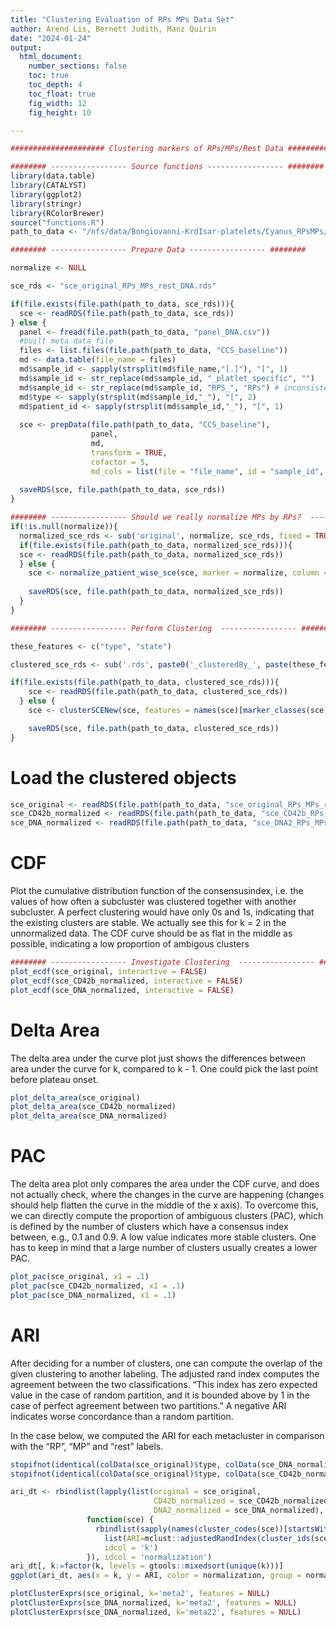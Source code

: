 ```yaml
---
title: "Clustering Evaluation of RPs MPs Data Set"
author: Arend Lis, Bernett Judith, Manz Quirin
date: "2024-01-24"
output: 
  html_document:
    number_sections: false
    toc: true
    toc_depth: 4
    toc_float: true
    fig_width: 12
    fig_height: 10

---
```


```r
##################### Clustering markers of RPs/MPs/Rest Data #####################

######## ----------------- Source functions ----------------- ########
library(data.table)
library(CATALYST)
library(ggplot2)
library(stringr)
library(RColorBrewer)
source("functions.R")
path_to_data <- "/nfs/data/Bongiovanni-KrdIsar-platelets/Cyanus_RPsMPs/data/"
```


```r
######## ----------------- Prepare Data ----------------- ########

normalize <- NULL

sce_rds <- "sce_original_RPs_MPs_rest_DNA.rds"

if(file.exists(file.path(path_to_data, sce_rds))){
  sce <- readRDS(file.path(path_to_data, sce_rds))
} else {
  panel <- fread(file.path(path_to_data, "panel_DNA.csv"))
  #built meta data file
  files <- list.files(file.path(path_to_data, "CCS_baseline"))
  md <- data.table(file_name = files)
  md$sample_id <- sapply(strsplit(md$file_name,"[.]"), "[", 1)
  md$sample_id <- str_replace(md$sample_id, "_platlet_specific", "")
  md$sample_id <- str_replace(md$sample_id, "RPS_", "RPs") # inconsistent naming of files
  md$type <- sapply(strsplit(md$sample_id,"_"), "[", 2)
  md$patient_id <- sapply(strsplit(md$sample_id,"_"), "[", 1) 
  
  sce <- prepData(file.path(path_to_data, "CCS_baseline"), 
                  panel, 
                  md, 
                  transform = TRUE,
                  cofactor = 5,
                  md_cols = list(file = "file_name", id = "sample_id", factors = c("type", "patient_id")))
  
  saveRDS(sce, file.path(path_to_data, sce_rds))
}
```


```r
######## ----------------- Should we really normalize MPs by RPs?  ----------------- ########
if(!is.null(normalize)){
  normalized_sce_rds <- sub('original', normalize, sce_rds, fixed = TRUE)
  if(file.exists(file.path(path_to_data, normalized_sce_rds))){
  sce <- readRDS(file.path(path_to_data, normalized_sce_rds))
  } else {
    sce <- normalize_patient_wise_sce(sce, marker = normalize, column = "type", ain = "exprs", aout = "exprs")
  
    saveRDS(sce, file.path(path_to_data, normalized_sce_rds))
  }
}
```


```r
######## ----------------- Perform Clustering  ----------------- ########

these_features <- c("type", "state")

clustered_sce_rds <- sub('.rds', paste0('_clusteredBy_', paste(these_features, collapse="-"), '.rds'), ifelse(is.null(normalize), sce_rds, normalized_sce_rds), fixed = TRUE)

if(file.exists(file.path(path_to_data, clustered_sce_rds))){
    sce <- readRDS(file.path(path_to_data, clustered_sce_rds))
  } else {
    sce <- clusterSCENew(sce, features = names(sce)[marker_classes(sce) %in% these_features], seed = 1234, xdim = 20, ydim = 20, maxK = 50)

    saveRDS(sce, file.path(path_to_data, clustered_sce_rds))
}
```
# Load the clustered objects
```r
sce_original <- readRDS(file.path(path_to_data, "sce_original_RPs_MPs_rest_DNA_clusteredBy_type-state.rds"))
sce_CD42b_normalized <- readRDS(file.path(path_to_data, "sce_CD42b_RPs_MPs_rest_DNA_clusteredBy_type-state.rds"))
sce_DNA_normalized <- readRDS(file.path(path_to_data, "sce_DNA2_RPs_MPs_rest_DNA_clusteredBy_type-state.rds"))
```

# CDF
Plot the cumulative distribution function of the consensusindex, i.e. the values of how often a subcluster was clustered together with another subcluster. A perfect clustering would have only 0s and 1s, indicating that the existing clusters are stable. 
We actually see this for k = 2 in the unnormalized data.
The CDF curve should be as flat in the middle as possible, indicating a low proportion of ambigous clusters

```r
######## ----------------- Investigate Clustering  ----------------- ########
plot_ecdf(sce_original, interactive = FALSE)
plot_ecdf(sce_CD42b_normalized, interactive = FALSE)
plot_ecdf(sce_DNA_normalized, interactive = FALSE)
```

# Delta Area
The delta area under the curve plot just shows the differences between area under the curve for k, compared to k - 1. One could pick the last point before plateau onset.
```r
plot_delta_area(sce_original)
plot_delta_area(sce_CD42b_normalized)
plot_delta_area(sce_DNA_normalized)
```

# PAC
The delta area plot only compares the area under the CDF curve, and does not actually check, where the changes in the curve are happening (changes should help flatten the curve in the middle of the x axis). To overcome this, we can directly compute the proportion of ambiguous clusters (PAC), which is defined by the number of clusters which have a consensus index between, e.g., 0.1 and 0.9. A low value indicates more stable clusters. One has to keep in mind that a large number of clusters usually creates a lower PAC.
```r
plot_pac(sce_original, x1 = .1)
plot_pac(sce_CD42b_normalized, x1 = .1)
plot_pac(sce_DNA_normalized, x1 = .1)
```
# ARI
After deciding for a number of clusters, one can compute the overlap of the given clustering to another labeling. The adjusted rand index computes the agreement between the two classifications. "This index has zero expected value in the case of random partition, and it is bounded above by 1 in the case of perfect agreement between two partitions." A negative ARI indicates worse concordance than a random partition.

In the case below, we computed the ARI for each metacluster in comparison with the "RP", "MP" and "rest" labels.

```r
stopifnot(identical(colData(sce_original)$type, colData(sce_DNA_normalized)$type))
stopifnot(identical(colData(sce_original)$type, colData(sce_CD42b_normalized)$type))

ari_dt <- rbindlist(lapply(list(original = sce_original, 
                                CD42b_normalized = sce_CD42b_normalized,
                                DNA2_normalized = sce_DNA_normalized),
                 function(sce) {
                   rbindlist(sapply(names(cluster_codes(sce))[startsWith(names(cluster_codes(sce)), 'meta')], function(code)
                     list(ARI=mclust::adjustedRandIndex(cluster_ids(sce, k = code), colData(sce)$type)), simplify = FALSE),
                     idcol = 'k')
                 }), idcol = 'normalization')
ari_dt[, k:=factor(k, levels = gtools::mixedsort(unique(k)))]
ggplot(ari_dt, aes(x = k, y = ARI, color = normalization, group = normalization)) + geom_point() + geom_line() + theme(axis.text.x = element_text(angle = 45, hjust = 1))
```

```r
plotClusterExprs(sce_original, k='meta2', features = NULL)
plotClusterExprs(sce_DNA_normalized, k='meta2', features = NULL)
plotClusterExprs(sce_DNA_normalized, k='meta22', features = NULL)
```

